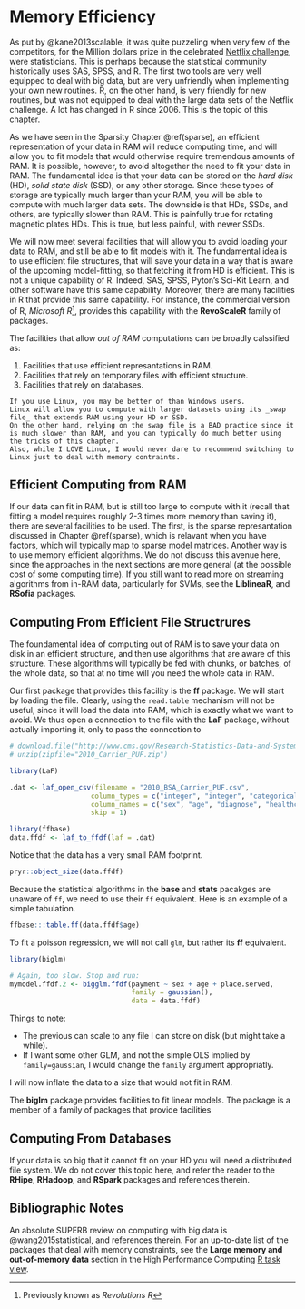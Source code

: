 # Memory Efficiency {#memory}

<!-- our of ram -->
<!-- databases -->

As put by @kane2013scalable, it was quite  puzzeling when very few of the competitors, for the Million dollars prize in the celebrated [Netflix challenge](https://en.wikipedia.org/wiki/Netflix_Prize), were statisticians.
This is perhaps because the statistical community historically uses SAS, SPSS, and R. 
The first two tools are very well equipped to deal with big data, but are very unfriendly when implementing your own new routines. 
R, on the other hand, is very friendly for new routines, but was not equipped to deal with the large data sets of the Netflix challenge. 
A lot has changed in R since 2006. This is the topic of this chapter. 



As we have seen in the Sparsity Chapter \@ref(sparse), an efficient representation of your data in RAM will reduce computing time, and will allow you to fit models that would otherwise require tremendous amounts of RAM.
It is possible, however, to avoid altogether the need to fit your data in RAM.
The fundamental idea is that your data can be stored on the _hard disk_ (HD), _solid state disk_ (SSD), or any other storage. 
Since these types of storage are typically much larger than your RAM, you will be able to compute with much larger data sets. 
The downside is that HDs, SSDs, and others, are typically slower than RAM.
This is painfully true for rotating magnetic plates HDs. 
This is true, but less painful, with newer SSDs.

We will now meet several facilities that will allow you to avoid loading your data to RAM, and still be able to fit models with it.
The fundamental idea is to use efficient file structures, that will save your data in a way that is aware of the upcoming model-fitting, so that fetching it from HD is efficient.
This is not a unique capability of R. 
Indeed, SAS, SPSS, Pyton's Sci-Kit Learn, and other software have this same capability.
Moreover, there are many facilities in R that provide this same capability. 
For instance, the commercial version of R, _Microsoft R_^[Previously known as _Revolutions R_], provides this capability with the __RevoScaleR__ family of packages. 

The facilities that allow _out of RAM_ computations can be broadly calssified as:

1. Facilities that use efficient represantations in RAM.
1. Facilities that rely on temporary files with efficient structure. 
1. Facilities that rely on databases.


```remark
If you use Linux, you may be better of than Windows users. 
Linux will allow you to compute with larger datasets using its _swap file_ that extends RAM using your HD or SSD.
On the other hand, relying on the swap file is a BAD practice since it is much slower than RAM, and you can typically do much better using the tricks of this chapter. 
Also, while I LOVE Linux, I would never dare to recommend switching to Linux just to deal with memory contraints. 
```


## Efficient Computing from RAM

If our data can fit in RAM, but is still too large to compute with it (recall that fitting a model requires roughly 2-3 times more memory than saving it), there are several facilities to be used.
The first, is the sparse represantation discussed in Chapter \@ref(sparse), which is relavant when you have factors, which will typically map to sparse model matrices. 
Another way is to use memory efficient algorithms. 
We do not discuss this avenue here, since the approaches in the next sections are more general (at the possible cost of some computing time).
If you still want to read more on streaming algorithms from in-RAM data, particularly for SVMs, see the __LiblineaR__, and __RSofia__ packages. 





## Computing From Efficient File Structrures

The foundamental idea of computing out of RAM is to save your data on disk in an efficient structure, and then use algorithms that are aware of this structure. 
These algorithms will typically be fed with chunks, or batches, of the whole data, so that at no time will you need the whole data in RAM.

Our first package that provides this facility is the __ff__ package. 
We will start by loading the file. 
Clearly, using the `read.table` mechanism will not be useful, since it will load the data into RAM, which is exactly what we want to avoid. 
We thus open a connection to the file with the __LaF__ package, without actually importing it, only to pass the connection to 
```r
# download.file("http://www.cms.gov/Research-Statistics-Data-and-Systems/Statistics-Trends-and-Reports/BSAPUFS/Downloads/2010_Carrier_PUF.zip", "2010_Carrier_PUF.zip")
# unzip(zipfile="2010_Carrier_PUF.zip")

library(LaF)

.dat <- laf_open_csv(filename = "2010_BSA_Carrier_PUF.csv",
                    column_types = c("integer", "integer", "categorical", "categorical", "categorical", "integer", "integer", "categorical", "integer", "integer", "integer"), 
                    column_names = c("sex", "age", "diagnose", "healthcare.procedure", "typeofservice", "service.count", "provider.type", "servicesprocessed", "place.served", "payment", "carrierline.count"), 
                    skip = 1)
```

```r
library(ffbase)
data.ffdf <- laf_to_ffdf(laf = .dat)
```

Notice that the data has a very small RAM footprint.

```r
pryr::object_size(data.ffdf)
```


Because the statistical algorithms in the __base__ and __stats__ pacakges are unaware of `ff`, we need to use their `ff` equivalent.
Here is an example of a simple tabulation.

```r
ffbase:::table.ff(data.ffdf$age) 
```


To fit a poisson regression, we will not call `glm`, but rather its __ff__ equivalent.

```r
library(biglm)

# Again, too slow. Stop and run:
mymodel.ffdf.2 <- bigglm.ffdf(payment ~ sex + age + place.served, 
                              family = gaussian(),
                              data = data.ffdf)
```

Things to note:

- The previous can scale to any file I can store on disk (but might take a while).
- If I want some other GLM, and not the simple OLS implied by `family=gaussian`, I would change the `family` argument appropriatly.


I will now inflate the data to a size that would not fit in RAM.


The __biglm__ package provides facilities to fit linear models. 
The package is a member of a family of packages that provide facilities 


<!-- ff-->
<!-- ffbase -->
<!-- biglm -->
<!-- biganalytics -->
<!-- bigtabulate -->
<!-- bigalgebra -->




## Computing From Databases
<!-- dplyr -->
<!-- MonetDB.R -->




If your data is so big that it cannot fit on your HD you will need a distributed file system.
We do not cover this topic here, and refer the reader to the __RHipe__, __RHadoop__, and __RSpark__ packages and references therein.


## Bibliographic Notes

An absolute SUPERB review on computing with big data is @wang2015statistical, and references therein.
For an up-to-date list of the packages that deal with memory constraints, see the __Large memory and out-of-memory data__ section in the High Performance Computing [R task view](https://cran.r-project.org/web/views/HighPerformanceComputing.html).

